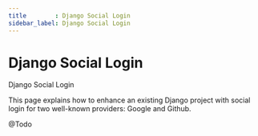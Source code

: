 ```yaml
---
title        : Django Social Login
sidebar_label: Django Social Login
---
```


# Django Social Login

<SubHeading>Django Social Login</SubHeading>

This page explains how to enhance an existing Django project with social login for two well-known providers: Google and Github.&#x20;

@Todo

